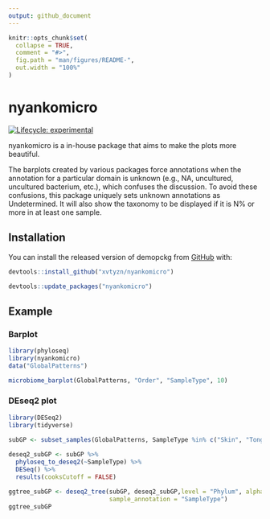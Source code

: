 ```yaml
---
output: github_document
---
```


<!-- README.md is generated from README.Rmd. Please edit that file -->

```r
knitr::opts_chunk$set(
  collapse = TRUE,
  comment = "#>",
  fig.path = "man/figures/README-",
  out.width = "100%"
)
```

# nyankomicro

<!-- badges: start -->

[![Lifecycle: experimental](https://img.shields.io/badge/lifecycle-experimental-orange.svg)](https://lifecycle.r-lib.org/articles/stages.html#experimental)

<!-- badges: end -->

nyankomicro is a in-house package that aims to make the plots more beautiful.

The barplots created by various packages force annotations when the annotation for a particular domain is unknown (e.g., NA, uncultured, uncultured bacterium, etc.), which confuses the discussion. To avoid these confusions, this package uniquely sets unknown annotations as Undetermined. It will also show the taxonomy to be displayed if it is N% or more in at least one sample.

## Installation

You can install the released version of demopckg from [GitHub](https://github.com) with:

``` r
devtools::install_github("xvtyzn/nyankomicro")
```

``` r
devtools::update_packages("nyankomicro")
```

## Example

### Barplot

```r
library(phyloseq)
library(nyankomicro)
data("GlobalPatterns")

microbiome_barplot(GlobalPatterns, "Order", "SampleType", 10)
```

### 

### DEseq2 plot

```r
library(DESeq2)
library(tidyverse)

subGP <- subset_samples(GlobalPatterns, SampleType %in% c("Skin", "Tongue") )
  
deseq2_subGP <- subGP %>%
  phyloseq_to_deseq2(~SampleType) %>%
  DESeq() %>%
  results(cooksCutoff = FALSE)

ggtree_subGP <- deseq2_tree(subGP, deseq2_subGP,level = "Phylum", alpha = 0.01,
                            sample_annotation = "SampleType")
ggtree_subGP
```
